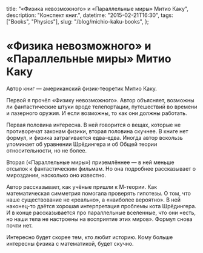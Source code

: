   title: "«Физика невозможного» и «Параллельные миры» Митио Каку",
  description: "Конспект книг.",
  datetime: "2015-02-21T16:30",
  tags: ["Books", "Physics"],
  slug: "/blog/michio-kaku-books",
};

# «Физика невозможного» и «Параллельные миры» Митио Каку

Автор книг — американский физик-теоретик Митио Каку.

Первой я прочёл «Физику невозможного». Автор объясняет, возможны ли фантастические штуки вроде телепортации, путешествий во времени и лазерного оружия. И если возможны, то как они должны работать.

Первая половина интересна. В ней говорится о вещах, которые не противоречат законам физики, вторая половина скучнее. В книге нет формул, и физика затрагивается едва-едва. Иногда автор вскользь упоминает об уравнении Шрёдингера и об Общей теории относительности, но не более.

Вторая («Параллельные миры») приземлённее — в ней меньше отсылок к фантастическим фильмам. Но она подробнее рассказывает о мироздании, насколько оно известно.

Автор рассказывает, как учёные пришли к М-теории. Как математическая симметрия помогала проверять гипотезы. О том, что наше существование не «реально», а «наиболее вероятно». В ней наконец-то даётся хорошая интерпретация проблемы кота Шрёдингера. И в конце рассказывается про параллельные вселенные, что они «есть, но наши тела не настроены на восприятие этих миров». Формул снова почти нет.

Интересно будет скорее тем, кто любит историю. Кому больше интересны физика с математикой, будет скучно.
